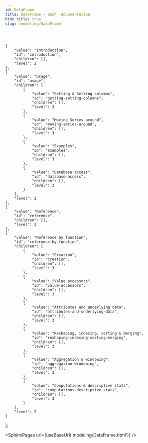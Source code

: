 ```yaml
---
id: DataFrame
title: DataFrame — Bach  documentation
hide_title: true
slug: /modeling/DataFrame


---
```


    {
        "value": "Introduction",
        "id": "introduction",
        "children": [],
        "level": 2
    },
    {
        "value": "Usage",
        "id": "usage",
        "children": [
            {
                "value": "Getting & Setting columns",
                "id": "getting-setting-columns",
                "children": [],
                "level": 3
            },
            {
                "value": "Moving Series around",
                "id": "moving-series-around",
                "children": [],
                "level": 3
            },
            {
                "value": "Examples",
                "id": "examples",
                "children": [],
                "level": 3
            },
            {
                "value": "Database access",
                "id": "database-access",
                "children": [],
                "level": 3
            }
        ],
        "level": 2
    },
    {
        "value": "Reference",
        "id": "reference",
        "children": [],
        "level": 2
    },
    {
        "value": "Reference by function",
        "id": "reference-by-function",
        "children": [
            {
                "value": "Creation",
                "id": "creation",
                "children": [],
                "level": 3
            },
            {
                "value": "Value accessors",
                "id": "value-accessors",
                "children": [],
                "level": 3
            },
            {
                "value": "Attributes and underlying data",
                "id": "attributes-and-underlying-data",
                "children": [],
                "level": 3
            },
            {
                "value": "Reshaping, indexing, sorting & merging",
                "id": "reshaping-indexing-sorting-merging",
                "children": [],
                "level": 3
            },
            {
                "value": "Aggregation & windowing",
                "id": "aggregation-windowing",
                "children": [],
                "level": 3
            },
            {
                "value": "Computations & descriptive stats",
                "id": "computations-descriptive-stats",
                "children": [],
                "level": 3
            }
        ],
        "level": 2
    }
];




<SphinxPages url={useBaseUrl('modeling/DataFrame.html')} />
